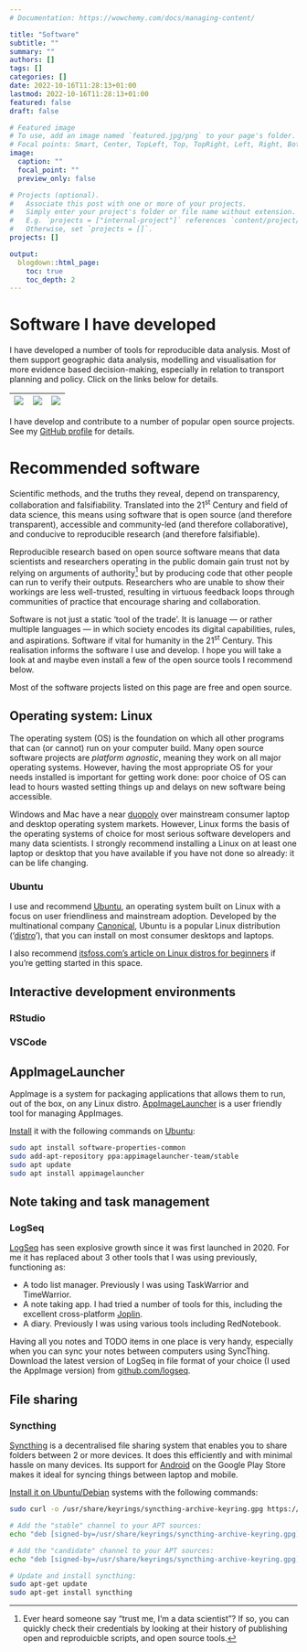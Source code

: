 ```yaml
---
# Documentation: https://wowchemy.com/docs/managing-content/

title: "Software"
subtitle: ""
summary: ""
authors: []
tags: []
categories: []
date: 2022-10-16T11:28:13+01:00
lastmod: 2022-10-16T11:28:13+01:00
featured: false
draft: false

# Featured image
# To use, add an image named `featured.jpg/png` to your page's folder.
# Focal points: Smart, Center, TopLeft, Top, TopRight, Left, Right, BottomLeft, Bottom, BottomRight.
image:
  caption: ""
  focal_point: ""
  preview_only: false

# Projects (optional).
#   Associate this post with one or more of your projects.
#   Simply enter your project's folder or file name without extension.
#   E.g. `projects = ["internal-project"]` references `content/project/deep-learning/index.md`.
#   Otherwise, set `projects = []`.
projects: []

output:
  blogdown::html_page:
    toc: true
    toc_depth: 2
---
```


# Software I have developed

I have developed a number of tools for reproducible data analysis.
Most of them support geographic data analysis, modelling and visualisation for more evidence based decision-making, especially in relation to transport planning and policy.
Click on the links below for details.


| [![](https://docs.ropensci.org/stplanr/reference/figures/stplanr.png)](https://docs.ropensci.org/stplanr/)|  [![](https://raw.githubusercontent.com/ropensci/stats19/master/man/figures/logo.png)](https://docs.ropensci.org/stats19/) | [![](https://docs.ropensci.org/osmextract/logo.svg)](https://docs.ropensci.org/osmextract/) |
|--:|--:|--:|

I have develop and contribute to a number of popular open source projects.
See my [GitHub profile](https://github.com/robinlovelace/) for details.

# Recommended software

Scientific methods, and the truths they reveal, depend on transparency, collaboration and falsifiability.
Translated into the 21^st^ Century and field of data science, this means using software that is open source (and therefore transparent), accessible and community-led (and therefore collaborative), and conducive to reproducible research (and therefore falsifiable).

Reproducible research based on open source software means that data scientists and researchers operating in the public domain gain trust not by relying on arguments of authority^[
Ever heard someone say "trust me, I'm a data scientist"? If so, you can quickly check their credentials by looking at their history of publishing open and reproduicble scripts, and open source tools.
] 
but by producing code that other people can run to verify their outputs.
Researchers who are unable to show their workings are less well-trusted, resulting in virtuous feedback loops through communities of practice that encourage sharing and collaboration.

Software is not just a static 'tool of the trade'.
It is lanuage --- or rather multiple languages --- in which society encodes its digital capabilities, rules, and aspirations.
Software if vital for humanity in the 21^st^ Century.
This realisation informs the software I use and develop.
I hope you will take a look at and maybe even install a few of the open source tools I recommend below.

Most of the software projects listed on this page are free and open source.

## Operating system: Linux

The operating system (OS) is the foundation on which all other programs that can (or cannot) run on your computer build.
Many open source software projects are *platform agnostic*, meaning they work on all major operating systems.
However, having the most appropriate OS for your needs installed is important for getting work done: poor choice of OS can lead to hours wasted setting things up and delays on new software being accessible.

Windows and Mac have a near [duopoly](https://en.wikipedia.org/wiki/Duopoly) over mainstream consumer laptop and desktop operating system markets.
However, Linux forms the basis of the operating systems of choice for most serious software developers and many data scientists.
I strongly recommend installing a Linux on at least one laptop or desktop that you have available if you have not done so already: it can be life changing.

### Ubuntu

I use and recommend [Ubuntu](https://ubuntu.com/), an operating system built on Linux with a focus on user friendliness and mainstream adoption.
Developed by the multinational company [Canonical](https://en.wikipedia.org/wiki/Canonical_(company)), Ubuntu is a popular Linux distribution ('[distro](https://distrowatch.com/)'), that you can install on most consumer desktops and laptops.

I also recommend [itsfoss.com's article on Linux distros for beginners](https://itsfoss.com/best-linux-beginners/) if you're getting started in this space.

## Interactive development environments

### RStudio

### VSCode

## AppImageLauncher

AppImage is a system for packaging applications that allows them to run, out of the box, on any Linux distro.
[AppImageLauncher](https://github.com/TheAssassin/AppImageLauncher) is a user friendly tool for managing AppImages.

[Install](https://github.com/TheAssassin/AppImageLauncher/wiki) it with the following commands on [Ubuntu](https://github.com/TheAssassin/AppImageLauncher/wiki/Install-on-Ubuntu-or-Debian):

```bash
sudo apt install software-properties-common
sudo add-apt-repository ppa:appimagelauncher-team/stable
sudo apt update
sudo apt install appimagelauncher
```

## Note taking and task management

### LogSeq

[LogSeq](https://logseq.com/) has seen explosive growth since it was first launched in 2020.
For me it has replaced about 3 other tools that I was using previously, functioning as:

- A todo list manager. Previously I was using TaskWarrior and TimeWarrior.
- A note taking app. I had tried a number of tools for this, including the excellent cross-platform [Joplin](https://joplinapp.org/).
- A diary. Previously I was using various tools including RedNotebook.

Having all you notes and TODO items in one place is very handy, especially when you can sync your notes between computers using SyncThing.
Download the latest version of LogSeq in file format of your choice (I used the AppImage version) from [github.com/logseq](https://github.com/logseq/logseq/releases).

## File sharing

### Syncthing

 [Syncthing](https://apt.syncthing.net/) is a decentralised file sharing system that enables you to share folders between 2 or more devices.
 It does this efficiently and with minimal hassle on many devices.
 Its support for [Android](https://play.google.com/store/apps/details?id=com.nutomic.syncthingandroid&hl=en_GB&gl=US) on the Google Play Store makes it ideal for syncing things between laptop and mobile.
 
 [Install it on Ubuntu/Debian](https://apt.syncthing.net/) systems with the following commands:
 
 ```bash
sudo curl -o /usr/share/keyrings/syncthing-archive-keyring.gpg https://syncthing.net/release-key.gpg

# Add the "stable" channel to your APT sources:
echo "deb [signed-by=/usr/share/keyrings/syncthing-archive-keyring.gpg] https://apt.syncthing.net/ syncthing stable" | sudo tee /etc/apt/sources.list.d/syncthing.list

# Add the "candidate" channel to your APT sources:
echo "deb [signed-by=/usr/share/keyrings/syncthing-archive-keyring.gpg] https://apt.syncthing.net/ syncthing candidate" | sudo tee /etc/apt/sources.list.d/syncthing.list

# Update and install syncthing:
sudo apt-get update
sudo apt-get install syncthing
```





